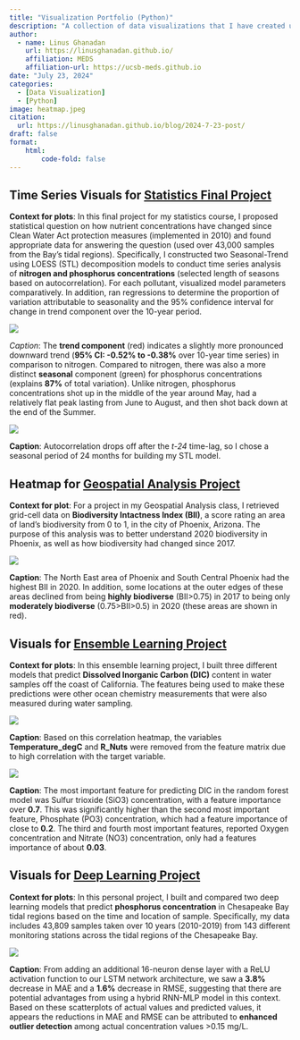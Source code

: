 ```yaml
---
title: "Visualization Portfolio (Python)"
description: "A collection of data visualizations that I have created using the Python programming language."
author: 
  - name: Linus Ghanadan
    url: https://linusghanadan.github.io/
    affiliation: MEDS
    affiliation-url: https://ucsb-meds.github.io
date: "July 23, 2024"
categories:
  - [Data Visualization]
  - [Python]
image: heatmap.jpeg
citation:
  url: https://linusghanadan.github.io/blog/2024-7-23-post/
draft: false
format:
    html:
        code-fold: false
---
```


## Time Series Visuals for [Statistics Final Project](https://linusghanadan.github.io/blog/2024-8-20-post/chesapeake-bay-python.html)

**Context for plots**: In this final project for my statistics course, I proposed statistical question on how nutrient concentrations have changed since Clean Water Act protection measures (implemented in 2010) and found appropriate data for answering the question (used over 43,000 samples from the Bay's tidal regions). Specifically, I constructed two Seasonal-Trend using LOESS (STL) decomposition models to conduct time series analysis of **nitrogen and phosphorus concentrations** (selected length of seasons based on autocorrelation). For each pollutant, visualized model parameters comparatively. In addition, ran regressions to determine the proportion of variation attributable to seasonality and the 95% confidence interval for change in trend component over the 10-year period.

![](detailed_stl.jpeg)

*Caption*: The **trend component** (red) indicates a slightly more pronounced downward trend (**95% CI: -0.52% to -0.38%** over 10-year time series) in comparison to nitrogen. Compared to nitrogen, there was also a more distinct **seasonal** component (green) for phosphorus concentrations (explains **87%** of total variation). Unlike nitrogen, phosphorus concentrations shot up in the middle of the year around May, had a relatively flat peak lasting from June to August, and then shot back down at the end of the Summer.

![](autocorrelation.jpeg)

**Caption**: Autocorrelation drops off after the *t-24* time-lag, so I chose a seasonal period of 24 months for building my STL model.

## Heatmap for [Geospatial Analysis Project](https://linusghanadan.github.io/blog/2023-12-13-post/phoenix_biodiversity.html)

**Context for plot**: For a project in my Geospatial Analysis class, I retrieved grid-cell data on **Biodiversity Intactness Index (BII)**, a score rating an area of land's biodiversity from 0 to 1, in the city of Phoenix, Arizona. The purpose of this analysis was to better understand 2020 biodiversity in Phoenix, as well as how biodiversity had changed since 2017.

![](phoenix_biodiversity.jpeg)

**Caption**: The North East area of Phoenix and South Central Phoenix had the highest BII in 2020. In addition, some locations at the outer edges of these areas declined from being **highly biodiverse** (BII\>0.75) in 2017 to being only **moderately biodiverse** (0.75\>BII\>0.5) in 2020 (these areas are shown in red).

## Visuals for [Ensemble Learning Project](https://linusghanadan.github.io/blog/2024-4-3-post/dic-ml-models.html)

**Context for plots**: In this ensemble learning project, I built three different models that predict **Dissolved Inorganic Carbon (DIC)** content in water samples off the coast of California. The features being used to make these predictions were other ocean chemistry measurements that were also measured during water sampling.

![](heatmap.jpeg)

**Caption**: Based on this correlation heatmap, the variables **Temperature_degC** and **R_Nuts** were removed from the feature matrix due to high correlation with the target variable.

![](screenshot-4.jpeg)

**Caption**: The most important feature for predicting DIC in the random forest model was Sulfur trioxide (SiO3) concentration, with a feature importance over **0.7**. This was significantly higher than the second most important feature, Phosphate (PO3) concentration, which had a feature importance of close to **0.2**. The third and fourth most important features, reported Oxygen concentration and Nitrate (NO3) concentration, only had a features importance of about **0.03**.

## Visuals for [Deep Learning Project](https://linusghanadan.github.io/blog/2024-7-16-post/ml_chesapeakebay.html)

**Context for plots**: In this personal project, I built and compared two deep learning models that predict **phosphorus concentration** in Chesapeake Bay tidal regions based on the time and location of sample. Specifically, my data includes 43,809 samples taken over 10 years (2010-2019) from 143 different monitoring stations across the tidal regions of the Chesapeake Bay.

![](deep-learning.jpeg)

**Caption**: From adding an additional 16-neuron dense layer with a ReLU activation function to our LSTM network architecture, we saw a **3.8%** decrease in MAE and a **1.6%** decrease in RMSE, suggesting that there are potential advantages from using a hybrid RNN-MLP model in this context. Based on these scatterplots of actual values and predicted values, it appears the reductions in MAE and RMSE can be attributed to **enhanced outlier detection** among actual concentration values \>0.15 mg/L.
